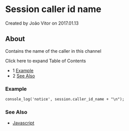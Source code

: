 
# Session caller id name 

 Created by  João Vitor on 2017.01.13

## About

Contains the name of the caller in this channel

Click here to expand Table of Contents

* 1 [Example](#example)
* 2 [See Also](#see-also)

### Example

```xml
console_log('notice', session.caller_id_name + "\n");
```

### See Also

* [Javascript](../index.mdx#api)


